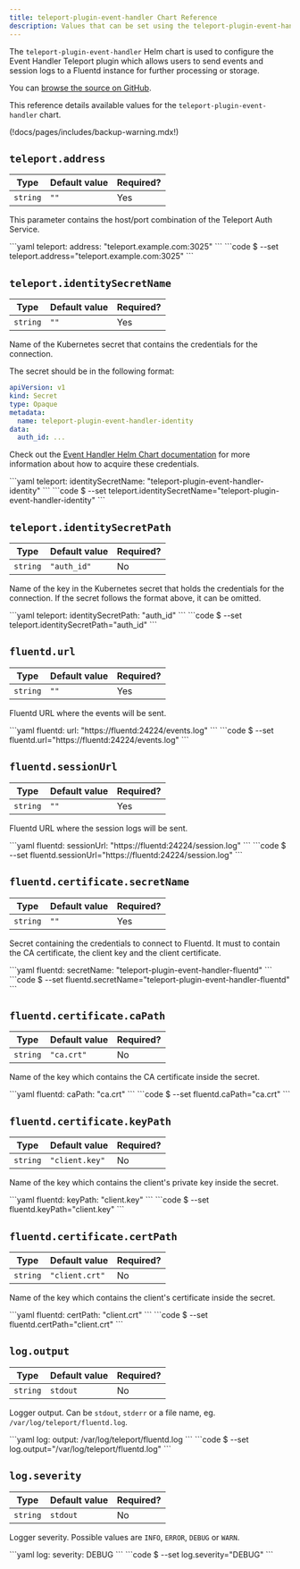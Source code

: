 ```yaml
---
title: teleport-plugin-event-handler Chart Reference
description: Values that can be set using the teleport-plugin-event-handler Helm chart
---
```


The `teleport-plugin-event-handler` Helm chart is used to configure the Event Handler Teleport plugin which allows users to send events and session logs to a Fluentd instance for further processing or storage.

You can [browse the source on GitHub](https://github.com/gravitational/teleport-plugins/tree/master/charts/event-handler).

This reference details available values for the `teleport-plugin-event-handler` chart.

(!docs/pages/includes/backup-warning.mdx!)

## `teleport.address`

| Type | Default value | Required? |
| - | - | - |
| `string` | `""` | Yes |

This parameter contains the host/port combination of the Teleport Auth Service.

<Tabs>
  <TabItem label="values.yaml">
  ```yaml
  teleport:
    address: "teleport.example.com:3025"
  ```
  </TabItem>
  <TabItem label="--set">
  ```code
  $ --set teleport.address="teleport.example.com:3025"
  ```
  </TabItem>
</Tabs>

## `teleport.identitySecretName`

| Type | Default value | Required? |
| - | - | - |
| `string` | `""` | Yes |

Name of the Kubernetes secret that contains the credentials for the connection.

The secret should be in the following format:

```yaml
apiVersion: v1
kind: Secret
type: Opaque
metadata:
  name: teleport-plugin-event-handler-identity
data:
  auth_id: ...
```

Check out the [Event Handler Helm Chart documentation](https://github.com/gravitational/teleport-plugins/tree/master/charts/event-handler/#prerequisites) for more information about how to acquire these credentials.

<Tabs>
  <TabItem label="values.yaml">
  ```yaml
  teleport:
    identitySecretName: "teleport-plugin-event-handler-identity"
  ```
  </TabItem>
  <TabItem label="--set">
  ```code
  $ --set teleport.identitySecretName="teleport-plugin-event-handler-identity"
  ```
  </TabItem>
</Tabs>

## `teleport.identitySecretPath`

| Type | Default value | Required? |
| - | - | - |
| `string` | `"auth_id"` | No |

Name of the key in the Kubernetes secret that holds the credentials for the connection. If the secret follows the format above, it can be omitted.

<Tabs>
  <TabItem label="values.yaml">
  ```yaml
  teleport:
    identitySecretPath: "auth_id"
  ```
  </TabItem>
  <TabItem label="--set">
  ```code
  $ --set teleport.identitySecretPath="auth_id"
  ```
  </TabItem>
</Tabs>

## `fluentd.url`

| Type | Default value | Required? |
| - | - | - |
| `string` | `""` | Yes |

Fluentd URL where the events will be sent.

<Tabs>
  <TabItem label="values.yaml">
  ```yaml
  fluentd:
    url: "https://fluentd:24224/events.log"
  ```
  </TabItem>
  <TabItem label="--set">
  ```code
  $ --set fluentd.url="https://fluentd:24224/events.log"
  ```
  </TabItem>
</Tabs>

## `fluentd.sessionUrl`

| Type | Default value | Required? |
| - | - | - |
| `string` | `""` | Yes |

Fluentd URL where the session logs will be sent.

<Tabs>
  <TabItem label="values.yaml">
  ```yaml
  fluentd:
    sessionUrl: "https://fluentd:24224/session.log"
  ```
  </TabItem>
  <TabItem label="--set">
  ```code
  $ --set fluentd.sessionUrl="https://fluentd:24224/session.log"
  ```
  </TabItem>
</Tabs>

## `fluentd.certificate.secretName`

| Type | Default value | Required? |
| - | - | - |
| `string` | `""` | Yes |

Secret containing the credentials to connect to Fluentd. It must to contain the CA certificate, the client key and the client certificate.

<Tabs>
  <TabItem label="values.yaml">
  ```yaml
  fluentd:
    secretName: "teleport-plugin-event-handler-fluentd"
  ```
  </TabItem>
  <TabItem label="--set">
  ```code
  $ --set fluentd.secretName="teleport-plugin-event-handler-fluentd"
  ```
  </TabItem>
</Tabs>

## `fluentd.certificate.caPath`

| Type | Default value | Required? |
| - | - | - |
| `string` | `"ca.crt"` | No |

Name of the key which contains the CA certificate inside the secret.

<Tabs>
  <TabItem label="values.yaml">
  ```yaml
  fluentd:
    caPath: "ca.crt"
  ```
  </TabItem>
  <TabItem label="--set">
  ```code
  $ --set fluentd.caPath="ca.crt"
  ```
  </TabItem>
</Tabs>

## `fluentd.certificate.keyPath`

| Type | Default value | Required? |
| - | - | - |
| `string` | `"client.key"` | No |

Name of the key which contains the client's private key inside the secret.

<Tabs>
  <TabItem label="values.yaml">
  ```yaml
  fluentd:
    keyPath: "client.key"
  ```
  </TabItem>
  <TabItem label="--set">
  ```code
  $ --set fluentd.keyPath="client.key"
  ```
  </TabItem>
</Tabs>

## `fluentd.certificate.certPath`

| Type | Default value | Required? |
| - | - | - |
| `string` | `"client.crt"` | No |

Name of the key which contains the client's certificate inside the secret.

<Tabs>
  <TabItem label="values.yaml">
  ```yaml
  fluentd:
    certPath: "client.crt"
  ```
  </TabItem>
  <TabItem label="--set">
  ```code
  $ --set fluentd.certPath="client.crt"
  ```
  </TabItem>
</Tabs>

## `log.output`

| Type | Default value | Required? |
| - | - | - |
| `string` | `stdout` | No |

Logger output. Can be `stdout`, `stderr` or a file name, eg. `/var/log/teleport/fluentd.log`.

<Tabs>
  <TabItem label="values.yaml">
  ```yaml
  log:
    output: /var/log/teleport/fluentd.log
  ```
  </TabItem>
  <TabItem label="--set">
  ```code
  $ --set log.output="/var/log/teleport/fluentd.log"
  ```
  </TabItem>
</Tabs>

## `log.severity`

| Type | Default value | Required? |
| - | - | - |
| `string` | `stdout` | No |

Logger severity. Possible values are `INFO`, `ERROR`, `DEBUG` or `WARN`.

<Tabs>
  <TabItem label="values.yaml">
  ```yaml
  log:
    severity: DEBUG
  ```
  </TabItem>
  <TabItem label="--set">
  ```code
  $ --set log.severity="DEBUG"
  ```
  </TabItem>
</Tabs>
